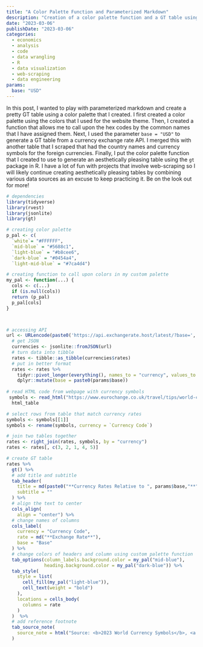 ```yaml
---
title: "A Color Palette Function and Parameterized Markdown"
description: "Creation of a color palette function and a GT table using a `quarto` parameter."
date: "2023-03-06"
publishDate: "2023-03-06"
categories:
  - economics
  - analysis
  - code
  - data wrangling
  - R
  - data visualization
  - web-scraping
  - data engineering
params:
  base: "USD"
---
```


In this post, I wanted to play with parameterized markdown and create a pretty GT table using a color palette that I created. I first created a color palette using the colors that I used for the website theme. Then, I created a function that allows me to call upon the hex codes by the common names that I have assigned them. Next, I used the parameter `base = "USD"` to generate a GT table from a currency exchange rate API. I merged this with another table that I scraped that had the country names and currency symbols for the foreign currencies. Finally, I put the color palette function that I created to use to generate an aesthetically pleasing table using the `gt` package in R. I have a lot of fun with projects that involve web-scraping so I will likely continue creating aesthetically pleasing tables by combining various data sources as an excuse to keep practicing it. Be on the look out for more!

```r
# dependencies
library(tidyverse)
library(rvest)
library(jsonlite)
library(gt)

# creating color palette
p_pal <- c(
  `white`= "#FFFFFF",
  `mid-blue` = "#5688c1",
  `light-blue` = "#b8cee6",
  `dark-blue` = "#0454a4",
  `light-mid-blue` = "#7ca4d4")

# creating function to call upon colors in my custom palette
my_pal <- function(...) {
  cols <- c(...)
  if (is.null(cols))
  return (p_pal)
  p_pal[cols]
}



# accessing API
url <- URLencode(paste0('https://api.exchangerate.host/latest/?base=', params$base))
  # get JSON
  currencies <- jsonlite::fromJSON(url)
  # turn data into tibble
  rates <- tibble::as_tibble(currencies$rates)
  # put in better format
  rates <- rates %>% 
    tidyr::pivot_longer(everything(), names_to = "currency", values_to = "rate") %>% 
    dplyr::mutate(base = paste0(params$base))
  
# read HTML code from webpage with currency symbols
 symbols <- read_html("https://www.eurochange.co.uk/travel/tips/world-currency-abbreviations-symbols-and-codes-travel-money") %>%
  html_table

# select rows from table that match currency rates
symbols <- symbols[[1]]
symbols <- rename(symbols, currency = `Currency Code`)

# join two tables together
rates <- right_join(rates, symbols, by = "currency")
rates <- rates[, c(3, 2, 1, 4, 5)]

# create GT table  
rates %>% 
  gt() %>% 
  # add title and subtitle
  tab_header(
    title = md(paste0("**Currency Rates Relative to ", params$base,"**")),
    subtitle = ""
  ) %>%
  # align the text to center
  cols_align(
    align = "center") %>% 
  # change names of columns
  cols_label(
    currency = "Currency Code",
    rate = md("**Exchange Rate**"),
    base = "Base"
  ) %>%
  # change colors of headers and column using custom palette function
  tab_options(column_labels.background.color = my_pal("mid-blue"),
              heading.background.color = my_pal("dark-blue")) %>% 
  tab_style(
    style = list(
      cell_fill(my_pal("light-blue")),
      cell_text(weight = "bold")
    ),
    locations = cells_body(
      columns = rate
    )
  )  %>% 
  # add reference footnote
  tab_source_note(
    source_note = html("Source: <b>2023 World Currency Symbols</b>, <a href ='https://www.eurochange.co.uk/travel/tips/world-currency-abbreviations-symbols-and-codes-travel-money'>eurochange.co.uk</a>.<br>Source: <b>Foreign & Crypto Exchange Rates API</b>, <a href ='https://exchangerate.host/'>exchangerate.host</a>.")
  )
```
